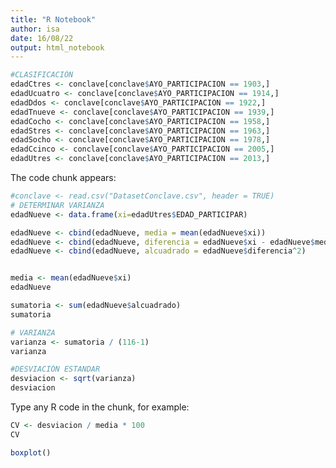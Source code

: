 ```yaml
---
title: "R Notebook"
author: isa
date: 16/08/22
output: html_notebook
---
```


```r
#CLASIFICACIÓN
edadCtres <- conclave[conclave$AYO_PARTICIPACION == 1903,]
edadUcuatro <- conclave[conclave$AYO_PARTICIPACION == 1914,]
edadDdos <- conclave[conclave$AYO_PARTICIPACION == 1922,]
edadTnueve <- conclave[conclave$AYO_PARTICIPACION == 1939,]
edadCocho <- conclave[conclave$AYO_PARTICIPACION == 1958,]
edadStres <- conclave[conclave$AYO_PARTICIPACION == 1963,]
edadSocho <- conclave[conclave$AYO_PARTICIPACION == 1978,]
edadCcinco <- conclave[conclave$AYO_PARTICIPACION == 2005,]
edadUtres <- conclave[conclave$AYO_PARTICIPACION == 2013,]
```

The code chunk appears:
```r
#conclave <- read.csv("DatasetConclave.csv", header = TRUE)
# DETERMINAR VARIANZA
edadNueve <- data.frame(xi=edadUtres$EDAD_PARTICIPAR)

edadNueve <- cbind(edadNueve, media = mean(edadNueve$xi))
edadNueve <- cbind(edadNueve, diferencia = edadNueve$xi - edadNueve$media)
edadNueve <- cbind(edadNueve, alcuadrado = edadNueve$diferencia^2)


media <- mean(edadNueve$xi)
edadNueve

```
```r
sumatoria <- sum(edadNueve$alcuadrado)
sumatoria
```

```r
# VARIANZA
varianza <- sumatoria / (116-1)
varianza
```

```r
#DESVIACIÓN ESTANDAR
desviacion <- sqrt(varianza)
desviacion
```

Type any R code in the chunk, for example:
```r
CV <- desviacion / media * 100
CV
```

```r
boxplot()
```
